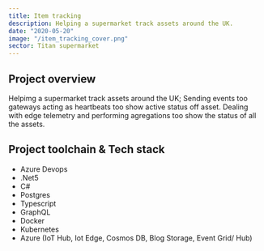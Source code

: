 ```yaml
---
title: Item tracking
description: Helping a supermarket track assets around the UK.
date: "2020-05-20"
image: "/item_tracking_cover.png"
sector: Titan supermarket
---
```


## Project overview

Helpimg a supermarket track assets around the UK; Sending events too gateways acting as heartbeats too show active status off asset. Dealing with edge telemetry and performing agregations too show the status of all the assets.

## Project toolchain & Tech stack

- Azure Devops
- .Net5
- C#
- Postgres
- Typescript
- GraphQL
- Docker
- Kubernetes
- Azure (IoT Hub, Iot Edge, Cosmos DB, Blog Storage, Event Grid/ Hub)
